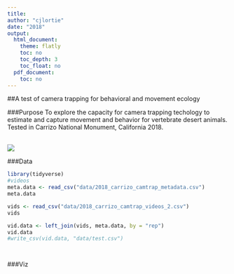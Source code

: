 ```yaml
---
title:
author: "cjlortie"
date: "2018"
output:
  html_document:
    theme: flatly
    toc: no
    toc_depth: 3
    toc_float: no
  pdf_document:
    toc: no
---
```

##A test of camera trapping for behavioral and movement ecology
<br>

###Purpose
To explore the capacity for camera trapping techology to estimate and capture movement and behavior for vertebrate desert animals. Tested in Carrizo National Monument, California 2018.


<br>
![](./CNM.jpg)


###Data
```r
library(tidyverse)
#videos
meta.data <- read_csv("data/2018_carrizo_camtrap_metadata.csv")
meta.data

vids <- read_csv("data/2018_carrizo_camtrap_videos_2.csv")
vids

vid.data <- left_join(vids, meta.data, by = "rep")
vid.data
#write_csv(vid.data, "data/test.csv")




```

###Viz
```r


```